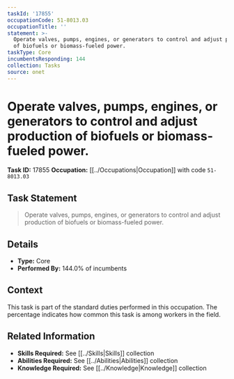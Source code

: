 ```yaml
---
taskId: '17855'
occupationCode: 51-8013.03
occupationTitle: ''
statement: >-
  Operate valves, pumps, engines, or generators to control and adjust production
  of biofuels or biomass-fueled power.
taskType: Core
incumbentsResponding: 144
collection: Tasks
source: onet
---
```

# Operate valves, pumps, engines, or generators to control and adjust production of biofuels or biomass-fueled power.

**Task ID:** 17855
**Occupation:** [[../Occupations|Occupation]] with code `51-8013.03`

## Task Statement

> Operate valves, pumps, engines, or generators to control and adjust production of biofuels or biomass-fueled power.

## Details

- **Type:** Core
- **Performed By:** 144.0% of incumbents

## Context

This task is part of the standard duties performed in this occupation. The percentage indicates how common this task is among workers in the field.

## Related Information

- **Skills Required:** See [[../Skills|Skills]] collection
- **Abilities Required:** See [[../Abilities|Abilities]] collection
- **Knowledge Required:** See [[../Knowledge|Knowledge]] collection
